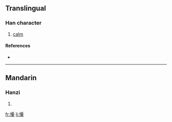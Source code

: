 ==Translingual==

===Han character===
{{Han char|rn=61|rad=心|as=15|sn=18|four=9104<sub>7</sub>|canj=心一月水 (PMBE)}}

# [[calm]]

====References====
* {{Han ref|kx=0407.320|dkj=11413|dj=0748.200|hdz=42367.050|uh=61EE|ud=25070|bh=EFCA|bd=61386}}

----

==Mandarin==

===Hanzi===
{{cmn-hanzi|pin=[[yǒu]] ([[you3]])|wg=yu<sup>3</sup>}}

# {{defn|Mandarin}}

[[fr:懮]]
[[li:懮]]